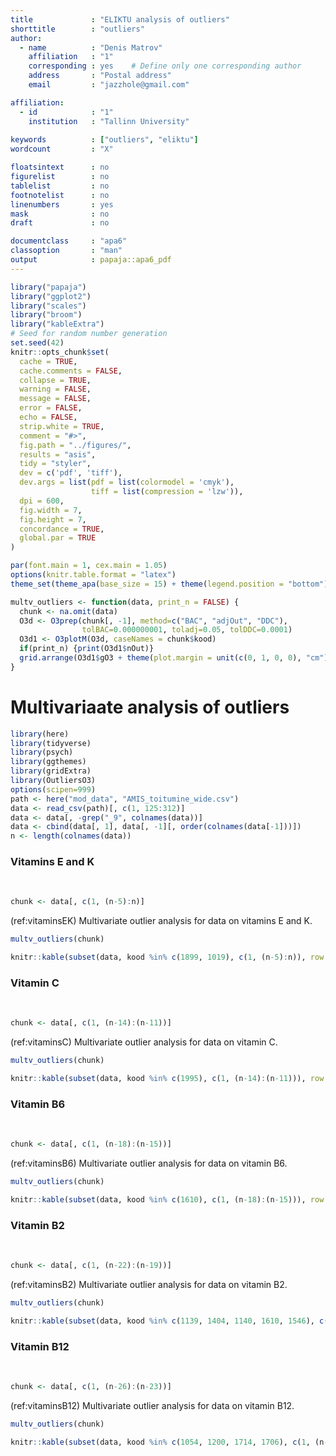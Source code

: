 ```yaml
---
title             : "ELIKTU analysis of outliers"
shorttitle        : "outliers"
author:
  - name          : "Denis Matrov"
    affiliation   : "1"
    corresponding : yes    # Define only one corresponding author
    address       : "Postal address"
    email         : "jazzhole@gmail.com"

affiliation:
  - id            : "1"
    institution   : "Tallinn University"
    
keywords          : ["outliers", "eliktu"]
wordcount         : "X"

floatsintext      : no
figurelist        : no
tablelist         : no
footnotelist      : no
linenumbers       : yes
mask              : no
draft             : no

documentclass     : "apa6"
classoption       : "man"
output            : papaja::apa6_pdf
---
```


```r
library("papaja")
library("ggplot2")
library("scales")
library("broom")
library("kableExtra")
# Seed for random number generation
set.seed(42)
knitr::opts_chunk$set(
  cache = TRUE,
  cache.comments = FALSE,
  collapse = TRUE,
  warning = FALSE,
  message = FALSE,
  error = FALSE,
  echo = FALSE,
  strip.white = TRUE,
  comment = "#>",
  fig.path = "../figures/",
  results = "asis",
  tidy = "styler",
  dev = c('pdf', 'tiff'),
  dev.args = list(pdf = list(colormodel = 'cmyk'), 
                  tiff = list(compression = 'lzw')),
  dpi = 600,
  fig.width = 7,
  fig.height = 7,
  concordance = TRUE,
  global.par = TRUE
)

par(font.main = 1, cex.main = 1.05)
options(knitr.table.format = "latex")
theme_set(theme_apa(base_size = 15) + theme(legend.position = "bottom"))
```

```r
multv_outliers <- function(data, print_n = FALSE) {
  chunk <- na.omit(data)
  O3d <- O3prep(chunk[, -1], method=c("BAC", "adjOut", "DDC"),
                tolBAC=0.000000001, toladj=0.05, tolDDC=0.0001)
  O3d1 <- O3plotM(O3d, caseNames = chunk$kood)
  if(print_n) {print(O3d1$nOut)}
  grid.arrange(O3d1$gO3 + theme(plot.margin = unit(c(0, 1, 0, 0), "cm")), O3d1$gpcp, ncol=1, heights=c(2,1))
}
```


# Multivariaate analysis of outliers

```r
library(here)
library(tidyverse)
library(psych)
library(ggthemes)
library(gridExtra)
library(OutliersO3)
options(scipen=999)
path <- here("mod_data", "AMIS_toitumine_wide.csv")
data <- read_csv(path)[, c(1, 125:312)]
data <- data[, -grep("_9", colnames(data))]
data <- cbind(data[, 1], data[, -1][, order(colnames(data[-1]))])
n <- length(colnames(data))
```


### Vitamins E and K
$~$

```r
chunk <- data[, c(1, (n-5):n)]
```

(ref:vitaminsEK) Multivariate outlier analysis for data on vitamins E and K. 

```r
multv_outliers(chunk)
```


```r
knitr::kable(subset(data, kood %in% c(1899, 1019), c(1, (n-5):n)), row.names = FALSE, caption = "Two cases with significantly outlying scores for vitamins E and K.")
```

### Vitamin C
$~$

```r
chunk <- data[, c(1, (n-14):(n-11))]
```

(ref:vitaminsC) Multivariate outlier analysis for data on vitamin C. 

```r
multv_outliers(chunk)
```


```r
knitr::kable(subset(data, kood %in% c(1995), c(1, (n-14):(n-11))), row.names = FALSE, caption = "One case with significantly outlying scores for vitamin C.")
```


### Vitamin B6
$~$

```r
chunk <- data[, c(1, (n-18):(n-15))]
```

(ref:vitaminsB6) Multivariate outlier analysis for data on vitamin B6. 

```r
multv_outliers(chunk)
```


```r
knitr::kable(subset(data, kood %in% c(1610), c(1, (n-18):(n-15))), row.names = FALSE, caption = "One case with significantly outlying scores for vitamins B6.")
```

### Vitamin B2
$~$

```r
chunk <- data[, c(1, (n-22):(n-19))]
```

(ref:vitaminsB2) Multivariate outlier analysis for data on vitamin B2. 

```r
multv_outliers(chunk)
```


```r
knitr::kable(subset(data, kood %in% c(1139, 1404, 1140, 1610, 1546), c(1, (n-22):(n-19))), row.names = FALSE, caption = "Five cases with significantly outlying scores for vitamin B2.")
```

### Vitamin B12
$~$

```r
chunk <- data[, c(1, (n-26):(n-23))]
```

(ref:vitaminsB12) Multivariate outlier analysis for data on vitamin B12. 

```r
multv_outliers(chunk)
```


```r
knitr::kable(subset(data, kood %in% c(1054, 1200, 1714, 1706), c(1, (n-26):(n-23))), row.names = FALSE, caption = "Five cases with significantly outlying scores for vitamin B12.")
```

